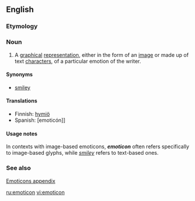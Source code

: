 {{wikipedia}}
==English==

===Etymology===
{{blend|emotion|icon}}

===Noun===
{{en-noun}} 

# A [[graphical]] [[representation]], either in the form of an [[image]] or made up of text [[character]]s, of a particular emotion of the writer.

====Synonyms====
*[[smiley]]

====Translations====
*Finnish: [[hymiö]]
*Spanish: [emoticón]]

====Usage notes====
In contexts with image-based emoticons, '''''emoticon''''' often refers specifically to image-based glyphs, while ''[[smiley]]'' refers to text-based ones.

===See also===
[[Appendix:Emoticons|Emoticons appendix]]

[[ru:emoticon]]
[[vi:emoticon]]